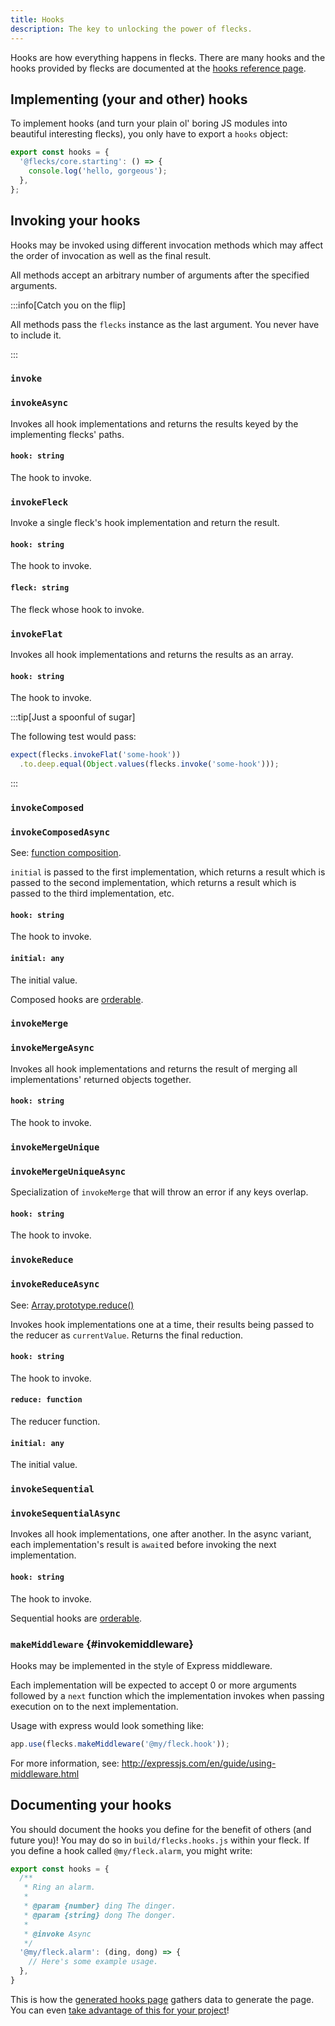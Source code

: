 ```yaml
---
title: Hooks
description: The key to unlocking the power of flecks.
---
```


Hooks are how everything happens in flecks. There are many hooks and the hooks provided by flecks
are documented at the [hooks reference page](./flecks/hooks).

## Implementing (your and other) hooks

To implement hooks (and turn your plain ol' boring JS modules into beautiful interesting flecks),
you only have to export a `hooks` object:

```javascript
export const hooks = {
  '@flecks/core.starting': () => {
    console.log('hello, gorgeous');
  },
};
```

## Invoking your hooks

Hooks may be invoked using different invocation methods which may affect the order of invocation
as well as the final result.

All methods accept an arbitrary number of arguments after the specified arguments.

:::info[Catch you on the flip]

All methods pass the `flecks` instance as the last argument. You never have to include it.

:::

<style>{`
h3 > code:before {
  content: 'flecks.';
}
#invoke > code:after,
#invokeasync > code:after
{
  content: '(hook, ...args)';
}
#invokeflat > code:after {
  content: '(hook, ...args)';
}
#invoke,
#invokecomposed,
#invokemerge,
#invokemergeunique,
#invokereduce,
#invokesequential
{
  margin-bottom: calc( var(--ifm-heading-vertical-rhythm-bottom) * var(--ifm-leading) / 2 )
}
#invokeasync,
#invokecomposedasync,
#invokemergeasync,
#invokemergeuniqueasync,
#invokereduceasync,
#invokesequentialasync
{
  margin-top: 0;
}
#invokecomposed > code:after,
#invokecomposedasync > code:after
{
  content: '(hook, initial, ...args)';
}
#invokefleck > code:after {
  content: '(hook, fleck, ...args)';
}
#invokemerge > code:after,
#invokemergeasync > code:after,
#invokemergeunique > code:after,
#invokemergeuniqueasync > code:after
{
  content: '(hook, ...args)';
}
#invokereduce > code:after,
#invokereduceasync > code:after
{
  content: '(hook, reducer, initial, ...args)';
}
#invokesequential > code:after,
#invokesequentialasync > code:after
{
  content: '(hook, ...args)';
}
#invokemiddleware > code:after
{
  content: '(hook, ...args)';
}
code:before, code:after {
  opacity: 0.5;
}
`}</style>

### `invoke`
### `invokeAsync`

Invokes all hook implementations and returns the results keyed by the implementing flecks' paths.

#### `hook: string`

The hook to invoke.

### `invokeFleck`

Invoke a single fleck's hook implementation and return the result.

#### `hook: string`

The hook to invoke.

#### `fleck: string`

The fleck whose hook to invoke.

### `invokeFlat`

Invokes all hook implementations and returns the results as an array.

#### `hook: string`

The hook to invoke.

:::tip[Just a spoonful of sugar]

The following test would pass:

```js
expect(flecks.invokeFlat('some-hook'))
  .to.deep.equal(Object.values(flecks.invoke('some-hook')));
```

:::

### `invokeComposed`
### `invokeComposedAsync`

See: [function composition](https://www.educative.io/edpresso/function-composition-in-javascript).

`initial` is passed to the first implementation, which returns a result which is passed to the
second implementation, which returns a result which is passed to the third implementation, etc.

#### `hook: string`

The hook to invoke.

#### `initial: any`

The initial value.

Composed hooks are [orderable](./ordering).

### `invokeMerge`
### `invokeMergeAsync`

Invokes all hook implementations and returns the result of merging all implementations' returned objects together.

#### `hook: string`

The hook to invoke.

### `invokeMergeUnique`
### `invokeMergeUniqueAsync`

Specialization of `invokeMerge` that will throw an error if any keys overlap.

#### `hook: string`

The hook to invoke.

### `invokeReduce`
### `invokeReduceAsync`

See: [Array.prototype.reduce()](https://developer.mozilla.org/en-US/docs/Web/JavaScript/Reference/Global_Objects/Array/Reduce)

Invokes hook implementations one at a time, their results being passed to the reducer as `currentValue`. Returns the final reduction.

#### `hook: string`

The hook to invoke.

#### `reduce: function`

The reducer function.

#### `initial: any`

The initial value.

### `invokeSequential`
### `invokeSequentialAsync`

Invokes all hook implementations, one after another. In the async variant, each implementation's result is `await`ed before invoking the next implementation.

#### `hook: string`

The hook to invoke.

Sequential hooks are [orderable](./ordering.mdx).

### `makeMiddleware` {#invokemiddleware}

Hooks may be implemented in the style of Express middleware.

Each implementation will be expected to accept 0 or more arguments followed by a `next` function
which the implementation invokes when passing execution on to the next implementation.

Usage with express would look something like:

```js
app.use(flecks.makeMiddleware('@my/fleck.hook'));
```

For more information, see: http://expressjs.com/en/guide/using-middleware.html

## Documenting your hooks

You should document the hooks you define for the benefit of others (and future you)! You may do so
in `build/flecks.hooks.js` within your fleck. If you define a hook called `@my/fleck.alarm`, you
might write:

```js title="build/flecks.hooks.js"
export const hooks = {
  /**
   * Ring an alarm.
   *
   * @param {number} ding The dinger.
   * @param {string} dong The donger.
   *
   * @invoke Async
   */
  '@my/fleck.alarm': (ding, dong) => {
    // Here's some example usage.
  },
}
```

This is how the [generated hooks page](./flecks/hooks) gathers data to generate the page. You can
even [take advantage of this for your project](./documentation)!
